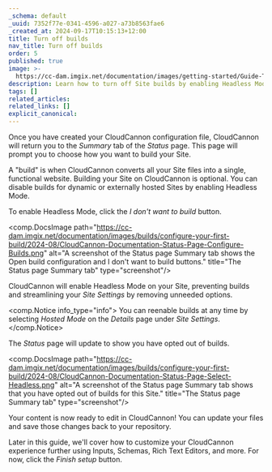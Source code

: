 ```yaml
---
_schema: default
_uuid: 7352f77e-0341-4596-a027-a73b8563fae6
_created_at: 2024-09-17T10:15:13+12:00
title: Turn off builds
nav_title: Turn off builds
order: 5
published: true
image: >-
  https://cc-dam.imgix.net/documentation/images/getting-started/Guide-Thumbnails/CloudCannon-Getting-Started-Thumbnail-Universal.png
description: Learn how to turn off Site builds by enabling Headless Mode.
tags: []
related_articles:
related_links: []
explicit_canonical:
---
```

Once you have created your CloudCannon configuration file, CloudCannon will return you to the *Summary* tab of the *Status* page. This page will prompt you to choose how you want to build your Site.

A "build" is when CloudCannon converts all your Site files into a single, functional website. Building your Site on CloudCannon is optional. You can disable builds for dynamic or externally hosted Sites by enabling Headless Mode.

To enable Headless Mode, click the *I don't want to build* button.

<comp.DocsImage path="https://cc-dam.imgix.net/documentation/images/builds/configure-your-first-build/2024-08/CloudCannon-Documentation-Status-Page-Configure-Builds.png" alt="A screenshot of the Status page Summary tab shows the Open build configuration and I don't want to build buttons." title="The Status page Summary tab" type="screenshot"/>

CloudCannon will enable Headless Mode on your Site, preventing builds and streamlining your *Site Settings* by removing unneeded options.

<comp.Notice info_type="info">
  You can reenable builds at any time by selecting *Hosted* *Mode* on the *Details* page under *Site Settings*.
</comp.Notice>

The *Status* page will update to show you have opted out of builds.

<comp.DocsImage path="https://cc-dam.imgix.net/documentation/images/builds/configure-your-first-build/2024-08/CloudCannon-Documentation-Status-Page-Select-Headless.png" alt="A screenshot of the Status page Summary tab shows that you have opted out of builds for this Site." title="The Status page Summary tab" type="screenshot"/>

Your content is now ready to edit in CloudCannon! You can update your files and save those changes back to your repository.

Later in this guide, we'll cover how to customize your CloudCannon experience further using Inputs, Schemas, Rich Text Editors, and more. For now, click the *Finish setup* button.